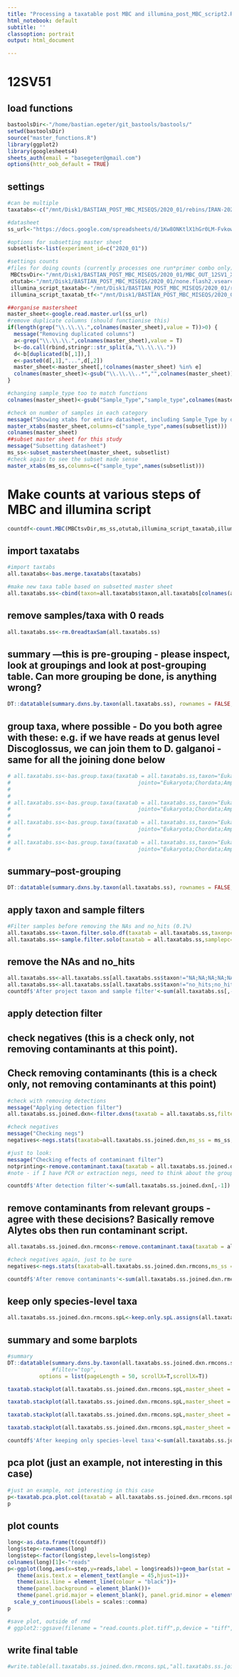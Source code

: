 ```yaml
---
title: "Processing a taxatable post MBC and illumina_post_MBC_script2.R"
html_notebook: default
subtitle: ''
classoption: portrait
output: html_document

---
```


# 12SV51

## load functions

```r
bastoolsDir<-"/home/bastian.egeter/git_bastools/bastools/"
setwd(bastoolsDir)
source("master_functions.R")
library(ggplot2)
library(googlesheets4)
sheets_auth(email = "basegeter@gmail.com")
options(httr_oob_default = TRUE)
```

## settings 
```r
#can be multiple
taxatabs<-c("/mnt/Disk1/BASTIAN_POST_MBC_MISEQS/2020_01/rebins/IRAN-2020_01_none.flash2.vsearch_qfilt.cutadapt.vsearch_uniq.vsearch_afilt.allsamples_step5.ALL_vsearch_uniq.nodenoise.noclust.rebins.taxatable.tf.spliced.txt")

#datasheet
ss_url<-"https://docs.google.com/spreadsheets/d/1Kw8ONKtlX1hGr0LM-FvkowXYElEJ_taFNu2ZSXqp_n8/edit#gid=1531090624"

#options for subsetting master sheet 
subsetlist<-list(experiment_id=c("2020_01"))
```

```r
#settings counts
#files for doing counts (currently processes one run*primer combo only)
 MBCtsvDir<-"/mnt/Disk1/BASTIAN_POST_MBC_MISEQS/2020_01/MBC_OUT_12SV1_X2/"
 otutab<-"/mnt/Disk1/BASTIAN_POST_MBC_MISEQS/2020_01/none.flash2.vsearch_qfilt.cutadapt.vsearch_uniq.vsearch_afilt.allsamples_step5.ALL_vsearch_uniq.nodenoise.noclust.otutab.tsv"
 illumina_script_taxatab<-"/mnt/Disk1/BASTIAN_POST_MBC_MISEQS/2020_01/rebins/2020_01_none.flash2.vsearch_qfilt.cutadapt.vsearch_uniq.vsearch_afilt.allsamples_step5.ALL_vsearch_uniq.nodenoise.noclust.rebins.taxatable.txt"
 illumina_script_taxatab_tf<-"/mnt/Disk1/BASTIAN_POST_MBC_MISEQS/2020_01/rebins/2020_01_none.flash2.vsearch_qfilt.cutadapt.vsearch_uniq.vsearch_afilt.allsamples_step5.ALL_vsearch_uniq.nodenoise.noclust.rebins.taxatable.tf.txt"
```


```r
##organise mastersheet
master_sheet<-google.read.master.url(ss_url)
#remove duplicate columns (should functionise this)
if(length(grep("\\.\\.\\.",colnames(master_sheet),value = T))>0) {
  message("Removing duplicated columns")
  a<-grep("\\.\\.\\.",colnames(master_sheet),value = T)
  b<-do.call(rbind,stringr::str_split(a,"\\.\\.\\."))
  d<-b[duplicated(b[,1]),]
  e<-paste0(d[,1],"...",d[,2])
  master_sheet<-master_sheet[,!colnames(master_sheet) %in% e]
  colnames(master_sheet)<-gsub("\\.\\.\\..*","",colnames(master_sheet))
}

#changing sample_type too to match functions
colnames(master_sheet)<-gsub("Sample_Type","sample_type",colnames(master_sheet))

#check on number of samples in each category
message("Showing xtabs for entire datasheet, including Sample_Type by default")
master_xtabs(master_sheet,columns=c("sample_type",names(subsetlist)))
colnames(master_sheet)
##subset master sheet for this study 
message("Subsetting datasheet")
ms_ss<-subset_mastersheet(master_sheet, subsetlist)
#check again to see the subset made sense
master_xtabs(ms_ss,columns=c("sample_type",names(subsetlist)))
```

# Make counts at various steps of MBC and illumina script
```r
countdf<-count.MBC(MBCtsvDir,ms_ss,otutab,illumina_script_taxatab,illumina_script_taxatab_tf)
```

## import taxatabs
```r
#import taxtabs
all.taxatabs<-bas.merge.taxatabs(taxatabs)

#make new taxa table based on subsetted master sheet
all.taxatabs.ss<-cbind(taxon=all.taxatabs$taxon,all.taxatabs[colnames(all.taxatabs) %in% ms_ss$ss_sample_id])
```

## remove samples/taxa with 0 reads
```r
all.taxatabs.ss<-rm.0readtaxSam(all.taxatabs.ss)
```

## summary ---this is pre-grouping - please inspect, look at groupings and look at post-grouping table. Can more grouping be done, is anything wrong?
```r
DT::datatable(summary.dxns.by.taxon(all.taxatabs.ss), rownames = FALSE, options = list(pageLength = 50, scrollX=T,scrollX=T))
```

## group taxa, where possible - Do you both agree with these: e.g. if we have reads at genus level Discoglossus, we can join them to D. galganoi - same for all the joining done below
```r
# all.taxatabs.ss<-bas.group.taxa(taxatab = all.taxatabs.ss,taxon="Eukaryota;Chordata;Amphibia;Anura;Alytidae;Discoglossus;NA",
#                                        jointo="Eukaryota;Chordata;Amphibia;Anura;Alytidae;Discoglossus;Discoglossus galganoi")
# 
# 
# all.taxatabs.ss<-bas.group.taxa(taxatab = all.taxatabs.ss,taxon="Eukaryota;Chordata;Amphibia;Anura;Bufonidae;Epidalea;NA",
#                                        jointo="Eukaryota;Chordata;Amphibia;Anura;Bufonidae;Epidalea;Epidalea calamita")
# 
# all.taxatabs.ss<-bas.group.taxa(taxatab = all.taxatabs.ss,taxon="Eukaryota;Chordata;Amphibia;Anura;Alytidae;Alytes;NA",
#                                        jointo="Eukaryota;Chordata;Amphibia;Anura;Alytidae;Alytes;Alytes obstetricans")
# 
# all.taxatabs.ss<-bas.group.taxa(taxatab = all.taxatabs.ss,taxon="Eukaryota;Chordata;Amphibia;Anura;Pelobatidae;NA;NA",
#                                        jointo="Eukaryota;Chordata;Amphibia;Anura;Pelobatidae;Pelobates;Pelobates cultripes")
```

## summary--post-grouping
```r
DT::datatable(summary.dxns.by.taxon(all.taxatabs.ss), rownames = FALSE, options = list(pageLength = 50, scrollX=T,scrollX=T))
```

## apply taxon and sample filters
```r
#Filter samples before removing the NAs and no_hits (0.1%)
all.taxatabs.ss<-taxon.filter.solo.df(taxatab = all.taxatabs.ss,taxonpc = 0.1)
all.taxatabs.ss<-sample.filter.solo(taxatab = all.taxatabs.ss,samplepc=0.1)
```

## remove the NAs and no_hits
```r
all.taxatabs.ss<-all.taxatabs.ss[all.taxatabs.ss$taxon!="NA;NA;NA;NA;NA;NA;NA",]
all.taxatabs.ss<-all.taxatabs.ss[all.taxatabs.ss$taxon!="no_hits;no_hits;no_hits;no_hits;no_hits;no_hits;no_hits",]
countdf$'After project taxon and sample filter'<-sum(all.taxatabs.ss[,-1])
```

## apply detection filter
## check negatives (this is a check only, not removing contaminants at this point). 
## Check removing contaminants (this is a check only, not removing contaminants at this point)
```r
#check with removing detections
message("Applying detection filter")
all.taxatabs.ss.joined.dxn<-filter.dxns(taxatab = all.taxatabs.ss,filter_dxn = 50)

#check negatives
message("Checking negs")
negatives<-negs.stats(taxatab=all.taxatabs.ss.joined.dxn,ms_ss = ms_ss,real=c("faecal_sample"),ex_hominidae=F)

#just to look:
message("Checking effects of contaminant filter")
notprinting<-remove.contaminant.taxa(taxatab = all.taxatabs.ss.joined.dxn,master_sheet = ms_ss,negatives = negatives,group.code = "Sample_Plate")
#note - if I have PCR or extraction negs, need to think about the group carefully

countdf$'After detection filter'<-sum(all.taxatabs.ss.joined.dxn[,-1])

```

## remove contaminants from relevant groups - agree with these decisions? Basically remove Alytes obs then run contaminant script.
```r
all.taxatabs.ss.joined.dxn.rmcons<-remove.contaminant.taxa(taxatab = all.taxatabs.ss.joined.dxn,master_sheet = ms_ss,negatives = negatives,group.code = "Sample_Plate")

#check negatives again, just to be sure
negatives<-negs.stats(taxatab=all.taxatabs.ss.joined.dxn.rmcons,ms_ss = ms_ss,real=c("faecal_sample"),ex_hominidae=F)

countdf$'After remove contaminants'<-sum(all.taxatabs.ss.joined.dxn.rmcons[,-1])
```

## keep only species-level taxa 
```r
all.taxatabs.ss.joined.dxn.rmcons.spL<-keep.only.spL.assigns(all.taxatabs.ss.joined.dxn.rmcons)
```

## summary and some barplots
```r
#summary
DT::datatable(summary.dxns.by.taxon(all.taxatabs.ss.joined.dxn.rmcons.spL), rownames = FALSE, 
              #filter="top",
          options = list(pageLength = 50, scrollX=T,scrollX=T))

taxatab.stackplot(all.taxatabs.ss.joined.dxn.rmcons.spL,master_sheet = ms_ss,column = "predator",as.percent = F,as.dxns = T)

taxatab.stackplot(all.taxatabs.ss.joined.dxn.rmcons.spL,master_sheet = ms_ss,column = "predator",as.percent = T,as.dxns = F)

taxatab.stackplot(all.taxatabs.ss.joined.dxn.rmcons.spL,master_sheet = ms_ss,column = "biomaterial",as.percent = F,as.dxns = F)

taxatab.stackplot(all.taxatabs.ss.joined.dxn.rmcons.spL,master_sheet = ms_ss,column = "individual",as.percent = F,as.dxns = F,facetcol = "predator")

countdf$'After keeping only species-level taxa'<-sum(all.taxatabs.ss.joined.dxn.rmcons.spL[,-1])
```


## pca plot (just an example, not interesting in this case)
```r
#just an example, not interesting in this case
p<-taxatab.pca.plot.col(taxatab = all.taxatabs.ss.joined.dxn.rmcons.spL,master_sheet = ms_ss,MS_colID = "ss_sample_id",lines = T,longnames = F,shortnames = T,ellipse = T,factor1 = "predator")
p
```

## plot counts
```r
long<-as.data.frame(t(countdf))
long$step<-rownames(long)
long$step<-factor(long$step,levels=long$step)
colnames(long)[1]<-"reads"
p<-ggplot(long,aes(x=step,y=reads,label = long$reads))+geom_bar(stat = "identity") +
   theme(axis.text.x = element_text(angle = 45,hjust=1))+
   theme(axis.line = element_line(colour = "black"))+
   theme(panel.background = element_blank())+
   theme(panel.grid.major = element_blank(), panel.grid.minor = element_blank()) +
  scale_y_continuous(labels = scales::comma)
p

#save plot, outside of rmd
# ggplot2::ggsave(filename = "read.counts.plot.tiff",p,device = "tiff",dpi = "print",)

```

## write final table
```r
#write.table(all.taxatabs.ss.joined.dxn.rmcons.spL,"all.taxatabs.ss.joined.dxn.rmcons.spL.12S1.txt",quote = F, row.names = F,col.names = T,sep = "\t")
```
